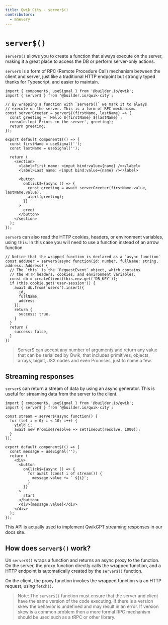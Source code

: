 ```yaml
---
title: Qwik City - server$()
contributors:
  - mhevery
---
```


# `server$()`

`server$()` allows you to create a function that always execute on the server, making it a great place to access the DB or perform server-only actions.

`server$` is a form of RPC (Remote Procedure Call) mechanism between the client and server, just like a traditional HTTP endpoint but strongly typed thanks for Typescript, and easier to maintain.

```tsx
import { component$, useSignal } from '@builder.io/qwik';
import { server$ } from '@builder.io/qwik-city';

// By wrapping a function with `server$()` we mark it to always
// execute on the server. This is a form of RPC mechanism.
const serverGreeter = server$((firstName, lastName) => {
  const greeting = `Hello ${firstName} ${lastName}`;
  console.log('Prints in the server', greeting);
  return greeting;
});

export default component$(() => {
  const firstName = useSignal('');
  const lastName = useSignal('');

  return (
    <section>
      <label>First name: <input bind:value={name} /></label>
      <label>Last name: <input bind:value={name} /></label>
      
      <button
        onClick$={async () => {
          const greeting = await serverGreeter(firstName.value, lastName.value);
          alert(greeting);
        }}
      >
        greet
      </button>
    </section>
  );
});
```

`server$` can also read the HTTP cookies, headers, or environment variables, using `this`. In this case you will need to use a function instead of an arrow function.

```tsx
// Notice that the wrapped function is declared as a `async function`
const addUser = server$(async function(id: number, fullName: string, address: Address) {
  // The `this` is the `RequestEvent` object, which contains
  // the HTTP headers, cookies, and environment variables.
  const db = createClient(this.env.get('DB_KEY'));
  if (this.cookie.get('user-session')) {
    await db.from('users').insert({
      id,
      fullName,
      address
    });
    return {
      success: true,
    }
  }
  return {
    success: false,
  }
})
```

> Server$ can accept any number of arguments and return any value that can be serialized by Qwik, that includes primitives, objects, arrays, bigint, JSX nodes and even Promises, just to name a few.


## Streaming responses

`server$` can return a stream of data by using an async generator. This is useful for streaming data from the server to the client.

```tsx
import { component$, useSignal } from '@builder.io/qwik';
import { server$ } from '@builder.io/qwik-city';

const stream = server$(async function() {
  for (let i = 0; i < 10; i++) {
    yield i;
    await new Promise(resolve => setTimeout(resolve, 1000));
  }
});

export default component$(() => {
  const message = useSignal('');
  return (
    <div>
      <button
        onClick$={async () => {
          for await (const i of stream()) {
            message.value += ` ${i}`;
          }
        }}
      >
        start
      </button>
      <div>{message.value}</div>
    </div>
  );
});
```

This API is actually used to implement QwikGPT streaming responses in our docs site.


## How does `server$()` work?

Un `server$()` wraps a function and returns an async proxy to the function. On the server, the proxy function directly calls the wrapped function, and a HTTP endpoint is automatically created by the `server$()` function.

On the client, the proxy function invokes the wrapped function via an HTTP request, using `fetch()`.

> Note: The `server$()` function must ensure that the server and client have the same version of the code executing. If there is a version skew the behavior is undefined and may result in an error. If version skew is a common problem then a more formal RPC mechanism should be used such as a tRPC or other library.